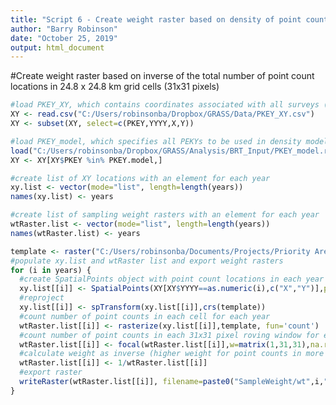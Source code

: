 ```yaml
---
title: "Script 6 - Create weight raster based on density of point count locations"
author: "Barry Robinson"
date: "October 25, 2019"
output: html_document
---
```


#Create weight raster based on inverse of the total number of point count locations in 24.8 x 24.8 km grid cells (31x31 pixels)
```r
#load PKEY_XY, which contains coordinates associated with all surveys (PKEYs), and subset necessary columns
XY <- read.csv("C:/Users/robinsonba/Dropbox/GRASS/Data/PKEY_XY.csv")
XY <- subset(XY, select=c(PKEY,YYYY,X,Y))

#load PKEY_model, which specifies all PEKYs to be used in density modelling, and use it to subset PKEY_XY
load("C:/Users/robinsonba/Dropbox/GRASS/Analysis/BRT_Input/PKEY_model.rda")
XY <- XY[XY$PKEY %in% PKEY.model,]

#create list of XY locations with an element for each year
xy.list <- vector(mode="list", length=length(years))
names(xy.list) <- years

#create list of sampling weight rasters with an element for each year
wtRaster.list <- vector(mode="list", length=length(years))
names(wtRaster.list) <- years

template <- raster("C:/Users/robinsonba/Documents/Projects/Priority Areas Analysis/Data/GIS/Rasters/ACI/grass2018.tif")
#populate xy.list and wtRaster list and export weight rasters
for (i in years) {
  #create SpatialPoints object with point count locations in each year
  xy.list[[i]] <- SpatialPoints(XY[XY$YYYY==as.numeric(i),c("X","Y")],proj4string=CRS("+proj=longlat +datum=WGS84 +no_defs"))
  #reproject
  xy.list[[i]] <- spTransform(xy.list[[i]],crs(template))
  #count number of point counts in each cell for each year
  wtRaster.list[[i]] <- rasterize(xy.list[[i]],template, fun='count')
  #count number of point counts in each 31x31 pixel roving window for each year
  wtRaster.list[[i]] <- focal(wtRaster.list[[i]],w=matrix(1,31,31),na.rm=T)
  #calculate weight as inverse (higher weight for point counts in more sparsely sampled pixels)
  wtRaster.list[[i]] <- 1/wtRaster.list[[i]]
  #export raster
  writeRaster(wtRaster.list[[i]], filename=paste0("SampleWeight/wt",i,".tif"))
}
```
